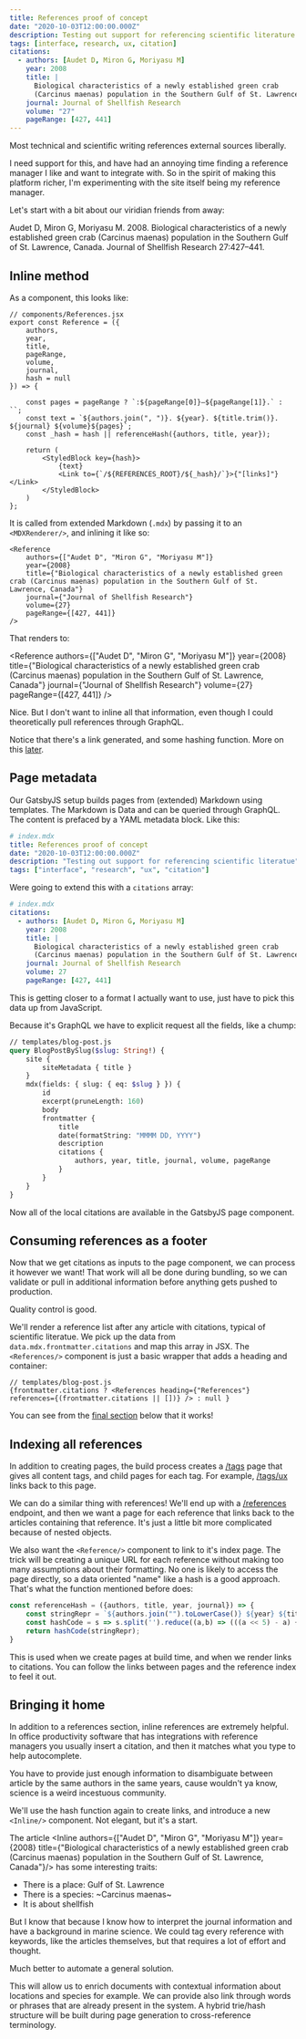 ```yaml
---
title: References proof of concept
date: "2020-10-03T12:00:00.000Z"
description: Testing out support for referencing scientific literature
tags: [interface, research, ux, citation]
citations:
  - authors: [Audet D, Miron G, Moriyasu M]
    year: 2008
    title: |
      Biological characteristics of a newly established green crab 
      (Carcinus maenas) population in the Southern Gulf of St. Lawrence, Canada
    journal: Journal of Shellfish Research
    volume: "27"
    pageRange: [427, 441]
---
```


Most technical and scientific writing references external sources liberally. 

I need support for this, and have had an annoying time finding
a reference manager I like and want to integrate with. So in the spirit
of making this platform richer, I'm experimenting with the site itself being
my reference manager.

Let's start with a bit about our viridian friends from away:

Audet D, Miron G, Moriyasu M. 2008. Biological characteristics of a newly established green crab 
(Carcinus maenas) population in the Southern Gulf of St. Lawrence, Canada. Journal of Shellfish Research 27:427–441.

## Inline method

As a component, this looks like:
```JSX
// components/References.jsx
export const Reference = ({
    authors,
    year,
    title,
    pageRange, 
    volume, 
    journal,
    hash = null
}) => {

    const pages = pageRange ? `:${pageRange[0]}–${pageRange[1]}.` : ``;
    const text = `${authors.join(", ")}. ${year}. ${title.trim()}. ${journal} ${volume}${pages}`;
    const _hash = hash || referenceHash({authors, title, year});

    return (
        <StyledBlock key={hash}>
            {text}
            <Link to={`/${REFERENCES_ROOT}/${_hash}/`}>{"[links]"}</Link>
        </StyledBlock>
    )
};
```

It is called from extended Markdown (`.mdx`) by passing it to an `<MDXRenderer/>`, and inlining it like so:
```JSX
<Reference
    authors={["Audet D", "Miron G", "Moriyasu M"]} 
    year={2008} 
    title={"Biological characteristics of a newly established green crab (Carcinus maenas) population in the Southern Gulf of St. Lawrence, Canada"} 
    journal={"Journal of Shellfish Research"} 
    volume={27} 
    pageRange={[427, 441]}
/>
```

That renders to:

<Reference
    authors={["Audet D", "Miron G", "Moriyasu M"]} 
    year={2008} 
    title={"Biological characteristics of a newly established green crab (Carcinus maenas) population in the Southern Gulf of St. Lawrence, Canada"} 
    journal={"Journal of Shellfish Research"} 
    volume={27} 
    pageRange={[427, 441]}
/>

Nice. But I don't want to inline all that information, even though I could theoretically pull references through GraphQL. 

Notice that there's a link generated, and some hashing function. More on this [later](#indexing-all-references). 

## Page metadata

Our GatsbyJS setup builds pages from (extended) Markdown using templates. The Markdown is Data and can be queried through
GraphQL. The content is prefaced by a YAML metadata block. Like this: 

```yaml
# index.mdx
title: References proof of concept
date: "2020-10-03T12:00:00.000Z"
description: "Testing out support for referencing scientific literatue"
tags: ["interface", "research", "ux", "citation"]
```

Were going to extend this with a `citations` array:

```yaml
# index.mdx
citations:
  - authors: [Audet D, Miron G, Moriyasu M]
    year: 2008
    title: |
      Biological characteristics of a newly established green crab 
      (Carcinus maenas) population in the Southern Gulf of St. Lawrence, Canada
    journal: Journal of Shellfish Research
    volume: 27
    pageRange: [427, 441]
```

This is getting closer to a format I actually want to use, just have to pick this data up from JavaScript. 

Because it's GraphQL we have to explicit request all the fields, like a chump:

```GraphQL
// templates/blog-post.js
query BlogPostBySlug($slug: String!) {
    site {
        siteMetadata { title }
    }
    mdx(fields: { slug: { eq: $slug } }) {
        id
        excerpt(pruneLength: 160)
        body
        frontmatter {
            title
            date(formatString: "MMMM DD, YYYY")
            description
            citations {
                authors, year, title, journal, volume, pageRange
            }
        }
    }
}
```

Now all of the local citations are available in the GatsbyJS page component. 


## Consuming references as a footer

Now that we get citations as inputs to the page component, we can process it however we want! That work will
all be done during bundling, so we can validate or pull in additional information before anything gets pushed
to production.

Quality control is good. 

We'll render a reference list after any article with citations, typical of scientific literatue. We pick up the data
from `data.mdx.frontmatter.citations` and map this array in JSX. The `<References/>` component is just a basic wrapper
that adds a heading and container:
```JSX
// templates/blog-post.js
{frontmatter.citations ? <References heading={"References"} references={(frontmatter.citations || [])} /> : null }
```

You can see from the [final section](#references) below that it works!

## Indexing all references

In addition to creating pages, the build process creates a [/tags](/tags) page that gives all content tags, and child pages
for each tag. For example, [/tags/ux](/tags/ux) links back to this page. 

We can do a similar thing with references! We'll end up with a [/references](/references) endpoint, and then we want a page
for each reference that links back to the articles containing that reference. It's just a little bit more complicated because 
of nested objects.

We also want the `<Reference/>` component to link to it's index page. The trick will be creating a unique URL for each reference
without making too many assumptions about their formatting. No one is likely to access the page directly, so a data oriented
"name" like a hash is a good approach. That's what the function mentioned before does:

```JavaScript
const referenceHash = ({authors, title, year, journal}) => {
    const stringRepr = `${authors.join("").toLowerCase()} ${year} ${title.toLowerCase()}`.replace(/\s/g, "");
    const hashCode = s => s.split('').reduce((a,b) => (((a << 5) - a) + b.charCodeAt(0))|0, 0);
    return hashCode(stringRepr);
}
```

This is used when we create pages at build time, and when we render links to citations. You can follow the links between pages and the
reference index to feel it out. 

## Bringing it home

In addition to a references section, inline references are extremely helpful. In office productivity software that has integrations
with reference managers you usually insert a citation, and then it matches what you type to help autocomplete. 

You have to provide just enough information to disambiguate between article by the same authors in the same years, cause wouldn't ya know, science
is a weird incestuous community.

We'll use the hash function again to create links, and introduce a new `<Inline/>` component. Not elegant, but it's a start.

The article <Inline authors={["Audet D", "Miron G", "Moriyasu M"]} year={2008} title={"Biological characteristics of a newly established green crab (Carcinus maenas) population in the Southern Gulf of St. Lawrence, Canada"}/> 
has some interesting traits:
* There is a place: Gulf of St. Lawrence
* There is a species: ~Carcinus maenas~
* It is about shellfish

But I know that because I know how to interpret the journal information and have a background in marine science. We could tag every
reference with keywords, like the articles themselves, but that requires a lot of effort and thought. 

Much better to automate a general solution.

This will allow us to enrich documents with contextual information about locations and species for example. We can provide also link through
words or phrases that are already present in the system. A hybrid trie/hash structure will be built during page generation to cross-reference
terminology. 